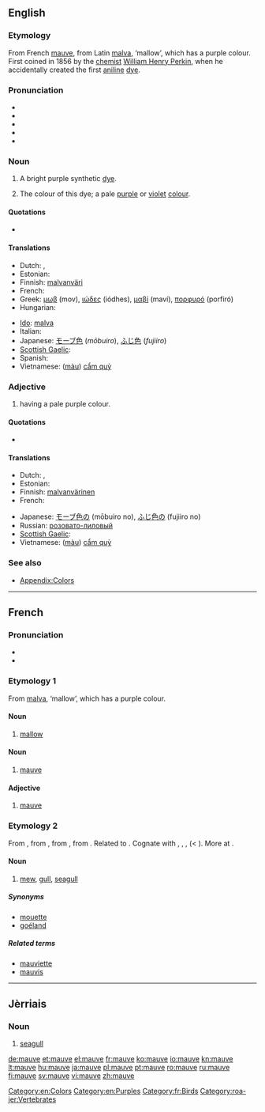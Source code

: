 {{was wotd|2006|May|3}}
==English==
{{wikipedia}}

===Etymology===
From French [[mauve#French|mauve]], from Latin [[malva]], ‘mallow’, which has a purple colour. First coined in 1856 by the [[chemist]] [[w:William Henry Perkin|William Henry Perkin]], when he accidentally created the first [[aniline]] [[dye]].

===Pronunciation===
* {{IPA|/mɔv/|/moʊv/|/məʊv/}}
* {{audio|en-us-mauve.ogg|Audio (US)}}
* {{audio|en-us-mauve2.ogg|Audio (US) (alternate)}}
* {{audio|En-uk-mauve.ogg|Audio (UK)}}
* {{rhymes|əʊv}}

===Noun===
{{en-noun}}

# {{historical}} A bright purple synthetic [[dye]].
# The colour of this dye; a pale [[purple]] or [[violet]] [[color|colour]].
#: {{color panel|E0B0FF}}

====Quotations====
* {{seeCites}}

====Translations====
{{trans-top|dye}}
{{trans-mid}}
{{trans-bottom}}

{{trans-top|colour}}
* Dutch: {{t-|nl|mauve|n}}, {{t+|nl|paars|n}}
* Estonian: {{t|et|kahvatulilla}}
* Finnish: [[malvanväri]]
* French: {{t+|fr|mauve|m}}
* Greek: [[μωβ]] (mov), [[ιώδες]] (iódhes), [[μαβί]] (maví), [[πορφυρό]] (porfiró)
* Hungarian: {{t|hu|mályva}}
{{trans-mid}}
* [[Ido]]: [[malva]]
* Italian: {{t-|it|malva}}
* Japanese: [[モーブ色]] (''mōbuiro''), [[ふじ色]] (''fujiiro'')
* [[Scottish Gaelic]]: {{t-|gd|liath-phurpur|m|xs=Scottish Gaelic}}
* Spanish: {{t+|es|malva}}
* Vietnamese: ([[màu]]) [[cẩm quỳ]]
{{trans-bottom}}

===Adjective===
{{en-adj}}

# having a pale purple colour.

====Quotations====
* {{seeCites}}

====Translations====
{{trans-top|colour}}
* Dutch: {{t-|nl|mauve}}, {{t+|nl|paars}}
* Estonian: {{t|et|kahvatulilla}}
* Finnish: [[malvanvärinen]]
* French: {{t|fr|mauve}}
{{trans-mid}}
* Japanese: [[モーブ色]]の (mōbuiro no), [[ふじ色]]の (fujiiro no)
* Russian: [[розовато-лиловый]]
* [[Scottish Gaelic]]: {{t-|gd|liath-phurpur|xs=Scottish Gaelic}}
* Vietnamese: ([[màu]]) [[cẩm quỳ]]
{{trans-bottom}}

===See also===
* [[Appendix:Colors]]

[[Category:en:Colors]]
[[Category:en:Purples]]

----

==French==

===Pronunciation===
* {{audio|Fr-mauve.ogg|audio}}
* {{IPA|/mov/|lang=fr}}

===Etymology 1===
From {{etyl|la|fr}} [[malva]], ‘mallow’, which has a purple colour.

====Noun====
{{fr-noun|f}}

# [[mallow]]

====Noun====
{{fr-noun|m}}

# [[mauve#English|mauve]]

====Adjective====
{{fr-adj-mf}}

# [[mauve#English|mauve]]

===Etymology 2===
From {{etyl|frm|fr}}, from {{etyl|fro|fr}} {{term|mave||mew|lang=fro}}, from {{etyl|ang|fr}} {{term|mæw|mǣw|mew, seagull|lang=ang}}, from {{proto|Germanic|maihwaz|seagull|lang=fr}}. Related to {{term|mouette|lang=fr}}. Cognate with {{etyl|de|-}} {{term|Möwe||seagull|lang=de}}, {{etyl|da|-}} {{term|måge||seagull|lang=da}}, {{etyl|is|-}} {{term|mávur||seagull|lang=is}}, {{etyl|pl|-}} {{term|mewa||seagull|lang=pl}} (< {{etyl|gem|-}}). More at {{l|en|mew}}.

====Noun====
{{fr-noun|f}}

# [[mew]], [[gull]], [[seagull]]

=====Synonyms=====
* [[mouette]]
* [[goéland]]

=====Related terms=====
* [[mauviette]]
* [[mauvis]]

[[Category:fr:Birds]]

----

==Jèrriais==

===Noun===
{{infl|roa-jer|noun|g=g}}

# [[seagull]]

[[Category:roa-jer:Vertebrates]]

[[de:mauve]]
[[et:mauve]]
[[el:mauve]]
[[fr:mauve]]
[[ko:mauve]]
[[io:mauve]]
[[kn:mauve]]
[[lt:mauve]]
[[hu:mauve]]
[[ja:mauve]]
[[pl:mauve]]
[[pt:mauve]]
[[ro:mauve]]
[[ru:mauve]]
[[fi:mauve]]
[[sv:mauve]]
[[vi:mauve]]
[[zh:mauve]]